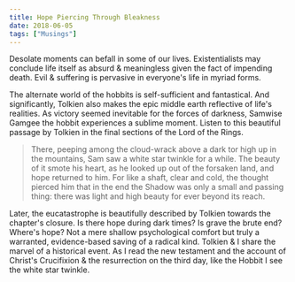 ```yaml
---
title: Hope Piercing Through Bleakness
date: 2018-06-05
tags: ["Musings"]
---
```


Desolate moments can befall in some of our lives. Existentialists may conclude life itself as absurd & meaningless given the fact of impending death. Evil & suffering is pervasive in everyone's life in myriad forms.

The alternate world of the hobbits is self-sufficient and fantastical. And significantly, Tolkien also makes the epic middle earth reflective of life's realities. As victory seemed inevitable for the forces of darkness, Samwise Gamgee the hobbit experiences a sublime moment. Listen to this beautiful passage by Tolkien in the final sections of the Lord of the Rings.

> There, peeping among the cloud-wrack above a dark tor high up in the mountains, Sam saw a white star twinkle for a while. The beauty of it smote his heart, as he looked up out of the forsaken land, and hope returned to him. For like a shaft, clear and cold, the thought pierced him that in the end the Shadow was only a small and passing thing: there was light and high beauty for ever beyond its reach.

Later, the eucatastrophe is beautifully described by Tolkien towards the chapter's closure. Is there hope during dark times? Is grave the brute end? Where's hope? Not a mere shallow psychological comfort but truly a warranted, evidence-based saving of a radical kind. Tolkien & I share the marvel of a historical event. As I read the new testament and the account of Christ's Crucifixion & the resurrection on the third day, like the Hobbit I see the white star twinkle.
